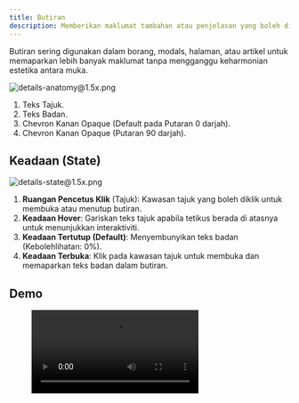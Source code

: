 ```yaml
---
title: Butiran
description: Memberikan maklumat tambahan atau penjelasan yang boleh didedahkan oleh pengguna dengan mengembangkan bahagian tersebut
---
```



Butiran sering digunakan dalam borang, modals, halaman, atau artikel untuk memaparkan lebih banyak maklumat tanpa mengganggu keharmonian estetika antara muka.

![details-anatomy@1.5x.png](/design/details-anatomy1.5x.png)

1. Teks Tajuk.
2. Teks Badan.
3. Chevron Kanan Opaque (Default pada Putaran 0 darjah).
4. Chevron Kanan Opaque (Putaran 90 darjah).

## Keadaan (State)

![details-state@1.5x.png](/design/details-state1.5x.png)

1. **Ruangan Pencetus Klik** (Tajuk): Kawasan tajuk yang boleh diklik untuk membuka atau menutup butiran.
2. **Keadaan Hover**: Gariskan teks tajuk apabila tetikus berada di atasnya untuk menunjukkan interaktiviti.
3. **Keadaan Tertutup (Default)**: Menyembunyikan teks badan (Kebolehlihatan: 0%).
4. **Keadaan Terbuka**: Klik pada kawasan tajuk untuk membuka dan memaparkan teks badan dalam butiran.

## Demo

<figure>
  <video controls="true" allowfullscreen="true">
    <source src={s3("/design/details-demo.mov")} type="video/mp4" />
  </video>
</figure>

